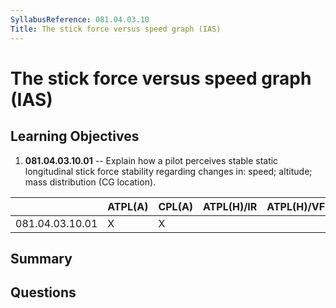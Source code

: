 ```yaml
---
SyllabusReference: 081.04.03.10
Title: The stick force versus speed graph (IAS)
---
```


# The stick force versus speed graph (IAS)

## Learning Objectives

1. **081.04.03.10.01** -- Explain how a pilot perceives stable static
   longitudinal stick force stability regarding changes in: speed; altitude;
   mass distribution (CG location).

|                 | ATPL(A) | CPL(A) | ATPL(H)/IR | ATPL(H)/VFR | CPL(H) | IR  | CBIR(A) |
| --------------- | ------- | ------ | ---------- | ----------- | ------ | --- | ------- |
| 081.04.03.10.01 | X       | X      |            |             |        |     |         |

## Summary

## Questions
